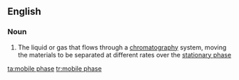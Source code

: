 ==English==

===Noun===
{{en-noun|sg=[[mobile]] [[phase]]}}

#{{chemistry}} The liquid or gas that flows through a [[chromatography]] system, moving the materials to be separated at different rates over the [[stationary phase]]

[[ta:mobile phase]]
[[tr:mobile phase]]